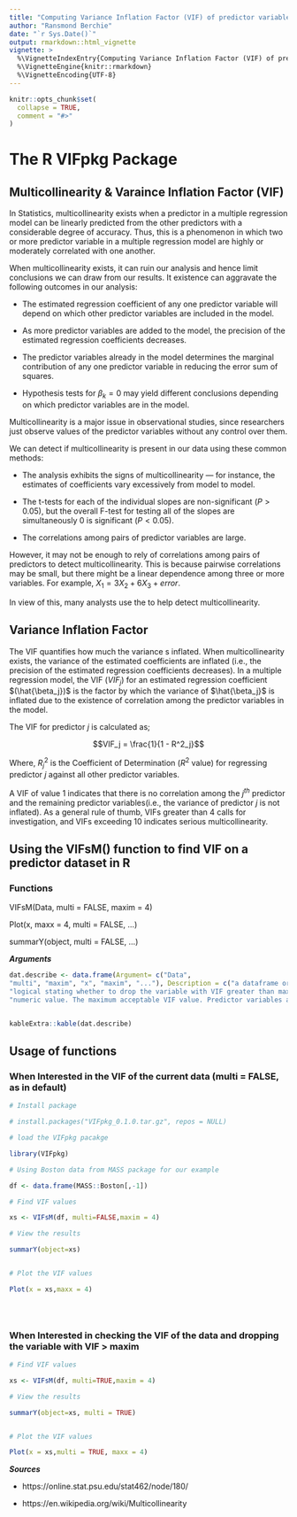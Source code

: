 ```yaml
---
title: "Computing Variance Inflation Factor (VIF) of predictor variables"
author: "Ransmond Berchie"
date: "`r Sys.Date()`"
output: rmarkdown::html_vignette
vignette: >
  %\VignetteIndexEntry{Computing Variance Inflation Factor (VIF) of predictor variables}
  %\VignetteEngine{knitr::rmarkdown}
  %\VignetteEncoding{UTF-8}
---
```

  
  
```r
knitr::opts_chunk$set(
  collapse = TRUE,
  comment = "#>"
)
```

# The R VIFpkg Package



## Multicollinearity & Varaince Inflation Factor (VIF)

In Statistics, multicollinearity exists when a predictor in a multiple regression model can be linearly predicted from the other predictors with a considerable degree of accuracy. Thus, this is a phenomenon in which two or more predictor variable in a multiple regression model are highly or moderately correlated with one another.

When multicollinearity exists, it can ruin our analysis and hence limit conclusions we can draw from our results. It existence can aggravate the following outcomes in our analysis:
  
  
  * The estimated regression coefficient of any one predictor variable will depend on which other predictor variables are included in the model.

* As more predictor variables are added to the model, the precision of the estimated regression coefficients decreases.

* The predictor variables already in the model determines the marginal contribution of any one predictor variable in reducing the error sum of squares.

* Hypothesis tests for $\beta_k = 0$ may yield different conclusions depending on which predictor variables are in the model.



Multicollinearity is a major issue in observational studies, since researchers just observe values of the predictor variables without any control over them.


We can detect if multicollinearity is present in our data using these common methods:
  
  
  * The analysis exhibits the signs of multicollinearity — for instance, the estimates of coefficients vary excessively from model to model.

* The t-tests for each of the individual slopes are non-significant $(P > 0.05)$, but the overall F-test for testing all of the slopes are simultaneously $0$ is significant $(P < 0.05)$.

* The correlations among pairs of predictor variables are large.





However, it may not be enough to rely of correlations among pairs of predictors to detect multicollinearity. This is because pairwise correlations may be small, but there might be a linear dependence among three or more variables. For example, $X_1 = 3X_2 + 6X_3 + error$.

In view of this, many analysts use the \textbf{variance inflation factor (VIF)} to help detect multicollinearity.


## Variance Inflation Factor

The VIF quantifies how much the variance s inflated. When multicollinearity exists, the variance of the estimated coefficients are inflated (i.e., the precision of the estimated regression coefficients decreases). In a multiple regression model, the VIF $(VIF_j)$ for an estimated regression coefficient $(\hat{\beta_j})$ is the factor by which the variance of $\hat{\beta_j}$ is inflated due to the existence of correlation among the predictor variables in the model. 

The VIF for predictor $j$ is calculated as;

$$VIF_j = \frac{1}{1 - R^2_j}$$
  
  
  Where, $R^2_j$ is the Coefficient of Determination ($R^2$ value) for regressing predictor $j$ against all other predictor variables.

A VIF of value 1 indicates that there is no correlation among the $j^{th}$ predictor and the remaining predictor variables(i.e., the variance of predictor $j$ is not inflated). As a general rule of thumb, VIFs greater than 4 calls for investigation, and VIFs exceeding 10 indicates serious multicollinearity.


## Using the VIFsM() function to find VIF on a predictor dataset in R

### Functions

VIFsM(Data, multi = FALSE, maxim = 4)


Plot(x, maxx = 4, multi = FALSE, ...)


summarY(object, multi = FALSE, ...)




***Arguments***

```r

dat.describe <- data.frame(Argument= c("Data",
"multi", "maxim", "x", "maxim", "..."), Description = c("a dataframe or matrix of predictors",
"logical stating whether to drop the variable with VIF greater than maxim, and proceed to recompute VIF until no multicollinearity exist based on maxim value defined. Default is FALSE, which just computes the VIF of the current data",
"numeric value. The maximum acceptable VIF value. Predictor variables are sequentially kicked out of the model if they have VIF greater than the maxim when multi = TRUE. Default is value 4.", "object of class VIFsM", "numeric value. The maximum acceptable VIF value. Predictor variables are sequentially kicked out of the model if they have VIF greater than the maxim when multi = TRUE. Default is value 4.", "Further arguments passed to ggplot2") )


kableExtra::kable(dat.describe)
```


## Usage of functions

### When Interested in the VIF of the current data (multi = FALSE, as in default)

```r

# Install package

# install.packages("VIFpkg_0.1.0.tar.gz", repos = NULL)

# load the VIFpkg pacakge

library(VIFpkg)

# Using Boston data from MASS package for our example

df <- data.frame(MASS::Boston[,-1])

# Find VIF values

xs <- VIFsM(df, multi=FALSE,maxim = 4)

# View the results

summarY(object=xs)


# Plot the VIF values

Plot(x = xs,maxx = 4)





```



### When Interested in checking the VIF of the data and dropping the variable with VIF > maxim

```r
# Find VIF values

xs <- VIFsM(df, multi=TRUE,maxim = 4)

# View the results

summarY(object=xs, multi = TRUE)


# Plot the VIF values

Plot(x = xs,multi = TRUE, maxx = 4)

```



***Sources***
  
  * https://online.stat.psu.edu/stat462/node/180/
  
  * https://en.wikipedia.org/wiki/Multicollinearity

